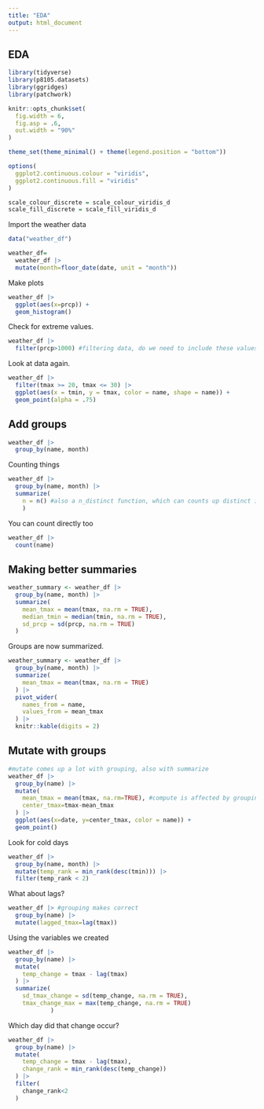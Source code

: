 ```yaml
---
title: "EDA"
output: html_document
---
```


## EDA

```r
library(tidyverse)
library(p8105.datasets)
library(ggridges)
library(patchwork)
```

```r
knitr::opts_chunk$set(
  fig.width = 6,
  fig.asp = .6,
  out.width = "90%"
)

theme_set(theme_minimal() + theme(legend.position = "bottom"))

options(
  ggplot2.continuous.colour = "viridis",
  ggplot2.continuous.fill = "viridis"
)

scale_colour_discrete = scale_colour_viridis_d
scale_fill_discrete = scale_fill_viridis_d
```
Import the weather data
```r
data("weather_df")

weather_df=
  weather_df |> 
  mutate(month=floor_date(date, unit = "month"))
```

Make plots
```r
weather_df |> 
  ggplot(aes(x=prcp)) +
  geom_histogram()
```

Check for extreme values.
```r
weather_df |> 
  filter(prcp>1000) #filtering data, do we need to include these values?
```

Look at data again.
```r
weather_df |> 
  filter(tmax >= 20, tmax <= 30) |> 
  ggplot(aes(x = tmin, y = tmax, color = name, shape = name)) + 
  geom_point(alpha = .75)
```
## Add groups
```r
weather_df |>
  group_by(name, month)
```

Counting things
```r
weather_df |>
  group_by(name, month) |>
  summarize(
    n = n() #also a n_distinct function, which can counts up distinct instances instead of total number
    )
```
You can count directly too
```r
weather_df |> 
  count(name)
```
## Making better summaries
```r
weather_summary <- weather_df |>
  group_by(name, month) |>
  summarize(
    mean_tmax = mean(tmax, na.rm = TRUE),
    median_tmin = median(tmin, na.rm = TRUE),
    sd_prcp = sd(prcp, na.rm = TRUE)
  )
```

Groups are now summarized.
```r
weather_summary <- weather_df |>
  group_by(name, month) |>
  summarize(
    mean_tmax = mean(tmax, na.rm = TRUE)
  ) |> 
  pivot_wider(
    names_from = name,
    values_from = mean_tmax
  ) |>
  knitr::kable(digits = 2)
```

## Mutate with groups 
```r
#mutate comes up a lot with grouping, also with summarize
weather_df |> 
  group_by(name) |> 
  mutate(
    mean_tmax = mean(tmax, na.rm=TRUE), #compute is affected by grouping structure, mean goes along with group
    center_tmax=tmax-mean_tmax
  ) |> 
  ggplot(aes(x=date, y=center_tmax, color = name)) +
  geom_point()
```
Look for cold days
```r
weather_df |> 
  group_by(name, month) |> 
  mutate(temp_rank = min_rank(desc(tmin))) |> 
  filter(temp_rank < 2)
```

What about lags?
```r
weather_df |> #grouping makes correct
  group_by(name) |> 
  mutate(lagged_tmax=lag(tmax))
```

Using the variables we created
```r
weather_df |> 
  group_by(name) |> 
  mutate(
    temp_change = tmax - lag(tmax)
  ) |> 
  summarize(
    sd_tmax_change = sd(temp_change, na.rm = TRUE),
    tmax_change_max = max(temp_change, na.rm = TRUE)
            )
```
Which day did that change occur?
```r
weather_df |>
  group_by(name) |>
  mutate(
    temp_change = tmax - lag(tmax),
    change_rank = min_rank(desc(temp_change))
  ) |> 
  filter(
    change_rank<2
  )
```













